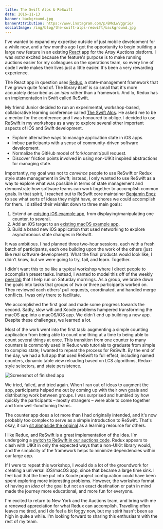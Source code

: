 ```yaml
---
title: The Swift Alps & ReSwift
date: 2016-11-13
banner: background.jpg
bannerAttribution: https://www.instagram.com/p/BMxLwVggrio/
socialImage: /img/blog/the-swift-alps-reswift/background.jpg
---
```


I've wanted to expand my expertise outside of just mobile development for a while now, and a few months ago I got the opportunity to begin building a large new feature in an existing [React][react] app for the Artsy Auctions platform. I was _extra_ excited because the feature's purpose is to make running auctions easier for my colleagues on the operations team, so every line of code I write makes their lives just a little easier. It's been a very rewarding experience.

The React app in question uses [Redux][redux], a state-management framework that I've grown quite fond of. The library itself is so small that it's more accurately described as an _idea_ rather than a framework. And lo, Redux has an implementation in Swift called [ReSwift][reswift].

My friend Junior decided to run an experimental, workshop-based, collaborative learning conference called [The Swift Alps][theswiftalps]. He asked me to be a mentor for the conference and I was honoured to oblige. I decided to use ReSwift in my workshops as a way to explore several other important aspects of iOS and Swift development.

- Explore alternative ways to manage application state in iOS apps.
- Imbue participants with a sense of community-driven software development.
- Normalize the GitHub model of fork/commit/pull request.
- Discover friction points involved in using non-UIKit inspired abstractions for managing state.

<Tweet tweetID="797007786047639553" />

Importantly, my goal was not to _convince_ people to use ReSwift or Redux style state management in Swift; instead, I only wanted to use ReSwift as a way to explore what was possible in terms of state management and demonstrate how software teams can work together to accomplish common goals. In that spirit, I reached out to ReSwift core maintainer [Benjamin Encz][‪benjaminencz‬] to see what sorts of ideas they might have, or chores we could accomplish for them. I distilled their wishlist down to three main goals:

1. Extend an [existing iOS example app][counter_example_original], from displaying/manipulating one counter, to several.
2. Add an iOS target to an [existing macOS example app][todo_example_original].
3. Build a brand new iOS application that used networking to explore asynchronous state changes in ReSwift.

It was ambitious. I had planned three two-hour sessions, each with a fresh batch of participants, each one building upon the work of the others (just like real software development). What the final products would look like, I didn't know, but we were going to try, fail, and learn. Together.

I didn't want this to be like a typical workshop where I direct people to accomplish preset tasks. Instead, I wanted to model this off of the weekly [peer lab][peer_lab] that I help run on Saturday mornings. As a group, we broke down the goals into tasks that groups of two or three participants worked on. They reviewed each others' pull requests, coordinated, and handled merge conflicts. I was only there to facilitate.

We accomplished the first goal and made some progress towards the second. Sadly, slow wifi and Xcode problems hampered transforming the macOS app into a macOS/iOS app. We didn't end up building a new app. Despite these challenges, we learned a lot.

Most of the work went into the first task: augmenting a simple counting application from being able to count one thing at a time to being able to count several things at once. This transition from one counter to many counters is commonly used in Redux web tutorials to graduate from simple to complex state; I wanted to repeat the process for ReSwift. By the end of the day, we had a full app that used ReSwift to full effect, including named counters, dynamic table view reloading based on LCS algorithms, Redux-style selectors, and state persistence.

<Narrow>

![Screenshot of finished app](screenshot.png)

</Narrow>

We tried, failed, and tried again. When I ran out of ideas to augment the app, participants helped me out by coming up with their own goals and distributing work between groups. I was surprised and humbled by how quickly the participants – mostly strangers – were able to come together and form well-functioning teams.

The counter app does a lot more than I had originally intended, and it's now probably too complex to serve as a simple introduction to ReSwift. That's okay, it can [sit alongside the original][counter_example_fork] as a learning resource for others.

I like Redux, and ReSwift is a great implementation of the idea. I'm undergoing a [switch to ReSwift in our auctions code][reswift_pr]. Redux appears to clash with UIKit in only the expected ways that a non-UIKit library would, and the simplicity of the framework helps to minimize dependencies within our large app.

If I were to repeat this workshop, I would do a lot of the groundwork for creating a universal iOS/macOS app, since that became a large time sink. I feel bad that the time put into Xcode project configuration could have been spent exploring more interesting problems. However, the workshop format of having an _idea_ of the goal but not an exact destination or path in mind made the journey more educational, and more fun for everyone.

I'm excited to return to New York and the Auctions team, and bring with me a renewed appreciation for what Redux can accomplish. Travelling often leaves me tired, and I do feel a bit foggy now, but my spirit hasn't been as high in quite a while. I'm looking forward to sharing this enthusiasm with the rest of my team.

[react]: https://facebook.github.io/react/
[redux]: http://redux.js.org
[reswift]: https://github.com/ReSwift/ReSwift
[theswiftalps]: http://theswiftalps.com
[‪benjaminencz‬]: https://twitter.com/benjaminencz
[counter_example_original]: https://github.com/ReSwift/CounterExample
[todo_example_original]: https://github.com/ReSwift/ReSwift-Todo-Example
[peer_lab]: https://artsy.github.io/blog/2015/08/10/peer-lab/
[counter_example_fork]: https://github.com/TheSwiftAlps/CounterExample
[reswift_pr]: https://github.com/artsy/eigen/pull/1985
